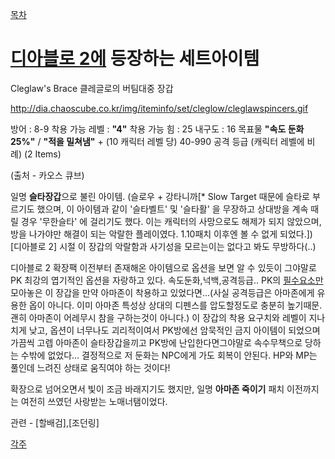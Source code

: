 [[목차]]

= [[디아블로 2]]에 등장하는 세트아이템 =

Cleglaw's Brace 클레글로의 버팀대중 장갑 

http://dia.chaoscube.co.kr/img/iteminfo/set/cleglow/cleglawspincers.gif

방어 : 8-9
착용 가능 레벨 : '''"4"'''
착용 가능 힘 : 25
내구도 : 16
목표물 '''"속도 둔화 25%"''' / '''"적을 밀쳐냄"'''
+ (10 캐릭터 레벨 당) 40-990 공격 등급 (캐릭터 레벨에 비례) (2 Items)

(출처 - 카오스 큐브)

일명 '''슬타장갑'''으로 불린 아이템. (슬로우 + 강타니까[* Slow Target 때문에 슬타로 부르기도 했으며, 이 아이템과 같이 '슬타벨트' 및 '슬타활' 을 무장하고 상대방을 계속 때릴 경우 '무한슬타' 에 걸리기도 했다. 이는 캐릭터의 사망으로도 해제가 되지 않았으며, 방을 나가야만 해결이 되는 악랄한 플레이였다. 1.10패치 이후엔 볼 수 없게 되었다.])
[디아블로 2] 시절 이 장갑의 악랄함과 사기성을 모르는이는 없다고 봐도 무방하다(..)

디아블로 2 확장팩 이전부터 존재해온 아이템으로 옵션을 보면 알 수 있듯이 그야말로 PK 최강의 엽기적인 옵션을 자랑하고 있다. 속도둔화,넉백,공격등급.. PK의 [[필수요소]]만 모아놓은 이 장갑을 만약 아마존이 착용하고 있었다면...(사실 공격등급은 아마존에게 유용한 옵이 아니다. 이미 아마존 특성상 상대의 디펜스를 압도할정도로 충분히 높기때문.괜히 아마존이 어레무시 참을 구하는것이 아니다.)
이 장갑의 착용 요구치와 레벨이 지나치게 낮고, 옵션이 너무나도 괴리적이여서 PK방에선 암묵적인 금지 아이템이 되었으며 가끔씩 고렙 아마존이 슬타장갑을끼고 PK방에 난입한다면그야말로 속수무책으로 당하는 수밖에 없었다...
결정적으로 저 둔화는 NPC에게 가도 회복이 안된다. HP와 MP는 풀인데 느려진 상태로 움직여야 하는 것이다!

확장으로 넘어오면서 빛이 조금 바래지기도 했지만, 일명 '''아마존 죽이기''' 패치 이전까지는 여전히 쓰였던 사랑받는 노매너탬이었다.

관련 - [할배검],[조던링]

[[각주]]

